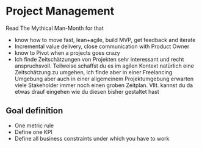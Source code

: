 # Project Management

Read The Mythical Man-Month for that

- know how to move fast, lean+agile, build MVP, get feedback and iterate
- Incremental value delivery, close communication with Product Owner
- know to Pivot when a projects goes crazy
- Ich finde Zeitschätzungen von Projekten sehr interessant und recht anspruchsvoll. Teilweise schaffst du es im agilen Kontext natürlich eine Zeitschätzung zu umgehen, ich finde aber in einer Freelancing Umgebung aber auch in  einer allgemeinem Projektumgebung erwarten viele Stakeholder immer noch einen groben Zeitplan. Vllt. kannst du da etwas drauf eingehen wie du diesen bisher gestaltet hast

## Goal definition

- One metric rule
- Define one KPI
- Define all business constraints under which you have to work
